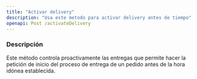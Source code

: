 ```yaml
---
title: "Activar delivery"
description: "Usa este metodo para activar delivery antes de tiempo"
openapi: Post /activateDelivery
---
```


### Descripción

Este método controla proactivamente las entregas que permite hacer la petición de inicio del proceso de entrega de un pedido antes de la hora idónea establecida.
